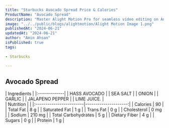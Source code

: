 ```yaml
---
title: "Starbucks Avocado Spread Price & Calories"
ProductName: "Avocado Spread" 
description: "Master Alight Motion Pro for seamless video editing on Android, iOS, and Tablets with our ultimate guide, unlocking advanced features and elevating your skills in 2024!"
image: "../../public/blogs/alightmotion/Alight Motion Image 1.png"
publishedAt: "2024-06-21"
updatedAt: "2024-06-21"
author: "Amin Ahsan"
isPublished: true
tags:
                 
- Starbucks
      
---
```


## Avocado Spread 
  
<div className="tables-container">
  <div className="table-wrapper">
    | Ingredients  |  
    |:-------------|
    | HASS AVOCADO |
    | SEA SALT     |
    | ONION        |
    | GARLIC       |
    | JALAPENO PEPPER |
    | LIME JUICE.  |
  </div>
  <div className="table-wrapper">
    | Nutrition               |                      |  
    |:------------------------|---------------------:|
    | Calories                | 90                   |
    | Total Fat               | 8 g                  |
    | Saturated Fat           | 1 g                  |
    | Trans Fat               | 0 g                  |
    | Cholesterol             | 0 mg                 |
    | Sodium                  | 210 mg               |
    | Total Carbohydrates     | 5 g                  |
    | Dietary Fiber           | 4 g                  |
    | Sugars                  | 0 g                  |
    | Protein                 | 1 g                  |
  </div>
</div>
<style jsx>{`
  .tables-container {
    display: flex;
    flex-direction: row;
    gap: 30px;
  }
  .table-wrapper {
    width: 500px; /* Adjust as needed */
  }
  @media (max-width: 768px) {
    .tables-container {
      flex-direction: column;
      gap: 0px; /* Adjust as needed */
    }
    .table-wrapper {
      width: 100%; /* Adjust as needed */
    }
  }
`}</style>
